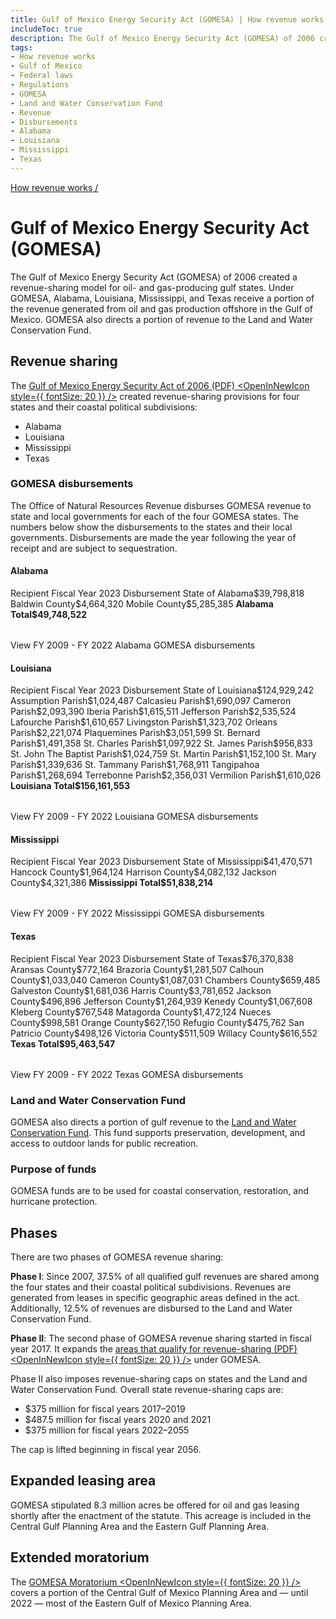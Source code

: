 ```yaml
---
title: Gulf of Mexico Energy Security Act (GOMESA) | How revenue works
includeToc: true
description: The Gulf of Mexico Energy Security Act (GOMESA) of 2006 created a revenue-sharing model for oil- and gas-producing gulf states. Under GOMESA, Alabama, Louisiana, Mississippi, and Texas receive a portion of the revenue from oil and gas produced in the Gulf of Mexico. GOMESA also directs a portion of revenue to the Land and Water Conservation Fund.
tags:
- How revenue works
- Gulf of Mexico
- Federal laws
- Regulations
- GOMESA
- Land and Water Conservation Fund
- Revenue
- Disbursements
- Alabama
- Louisiana
- Mississippi
- Texas
---
```


[How revenue works /](/how-revenue-works/)


# Gulf of Mexico Energy Security Act (GOMESA)

The Gulf of Mexico Energy Security Act (GOMESA) of 2006 created a revenue-sharing model for oil- and gas-producing gulf states. Under GOMESA, Alabama, Louisiana, Mississippi, and Texas receive a portion of the revenue generated from oil and gas production offshore in the Gulf of Mexico. GOMESA also directs a portion of revenue to the Land and Water Conservation Fund.

## Revenue sharing
The [Gulf of Mexico Energy Security Act of 2006 (PDF) <OpenInNewIcon style={{ fontSize: 20 }} />](https://www.boem.gov/GOMESA/) created revenue-sharing provisions for four states and their <GlossaryTerm>coastal political subdivisions</GlossaryTerm>:

* Alabama
* Louisiana
* Mississippi
* Texas

### GOMESA disbursements

The Office of Natural Resources Revenue disburses GOMESA revenue to state and local governments for each of the four GOMESA states. The numbers below show the disbursements to the states and their local governments. Disbursements are made the year following the year of receipt and are subject to sequestration.

#### Alabama
<Table>
    <TableHead>
    <TableRow>
        <TableCell>Recipient</TableCell>
        <TableCell>Fiscal Year 2023 Disbursement</TableCell>
    </TableRow>
    </TableHead>
    <TableBody>
        <TableRow><TableCell>State of Alabama</TableCell><TableCell>$39,798,818</TableCell></TableRow>
        <TableRow><TableCell>Baldwin County</TableCell><TableCell>$4,664,320</TableCell></TableRow>
        <TableRow><TableCell>Mobile County</TableCell><TableCell>$5,285,385</TableCell></TableRow>
        <TableRow><TableCell><b>Alabama Total</b></TableCell><TableCell><b>$49,748,522</b></TableCell></TableRow>
        </TableBody>
</Table>
 <Link href='/query-data/?dataType=Disbursements&period=Fiscal%20Year&fiscalYear=2009%2C2010%2C2011%2C2012%2C2013%2C2014%2C2015%2C2016%2C2017%2C2018%2C2019%2C2020%2C2021%2C2022&groupBy=localRecipient&usStateName=Alabama&source=GOMESA%20offshore' linkType='FilterTable'>View FY 2009 - FY 2022 Alabama GOMESA disbursements</Link>

#### Louisiana
<Table>
    <TableHead>
    <TableRow>
        <TableCell>Recipient</TableCell>
        <TableCell>Fiscal Year 2023 Disbursement</TableCell>
    </TableRow>
    </TableHead>
    <TableBody>
          <TableRow><TableCell>State of Louisiana</TableCell><TableCell>$124,929,242</TableCell></TableRow>
          <TableRow><TableCell>Assumption Parish</TableCell><TableCell>$1,024,487</TableCell></TableRow>
          <TableRow><TableCell>Calcasieu Parish</TableCell><TableCell>$1,690,097</TableCell></TableRow>
          <TableRow><TableCell>Cameron Parish</TableCell><TableCell>$2,093,390</TableCell></TableRow>
          <TableRow><TableCell>Iberia Parish</TableCell><TableCell>$1,615,511</TableCell></TableRow>
          <TableRow><TableCell>Jefferson Parish</TableCell><TableCell>$2,535,524</TableCell></TableRow>
          <TableRow><TableCell>Lafourche Parish</TableCell><TableCell>$1,610,657</TableCell></TableRow>
          <TableRow><TableCell>Livingston Parish</TableCell><TableCell>$1,323,702</TableCell></TableRow>
          <TableRow><TableCell>Orleans Parish</TableCell><TableCell>$2,221,074</TableCell></TableRow>
          <TableRow><TableCell>Plaquemines Parish</TableCell><TableCell>$3,051,599</TableCell></TableRow>
          <TableRow><TableCell>St. Bernard Parish</TableCell><TableCell>$1,491,358</TableCell></TableRow>
          <TableRow><TableCell>St. Charles Parish</TableCell><TableCell>$1,097,922</TableCell></TableRow>
          <TableRow><TableCell>St. James Parish</TableCell><TableCell>$956,833</TableCell></TableRow>
          <TableRow><TableCell>St. John The Baptist Parish</TableCell><TableCell>$1,024,759</TableCell></TableRow>
          <TableRow><TableCell>St. Martin Parish</TableCell><TableCell>$1,152,100</TableCell></TableRow>
          <TableRow><TableCell>St. Mary Parish</TableCell><TableCell>$1,339,636</TableCell></TableRow>
          <TableRow><TableCell>St. Tammany Parish</TableCell><TableCell>$1,768,911</TableCell></TableRow>
          <TableRow><TableCell>Tangipahoa Parish</TableCell><TableCell>$1,268,694</TableCell></TableRow>
          <TableRow><TableCell>Terrebonne Parish</TableCell><TableCell>$2,356,031</TableCell></TableRow>
          <TableRow><TableCell>Vermilion Parish</TableCell><TableCell>$1,610,026</TableCell></TableRow>
        <TableRow><TableCell><b>Louisiana Total</b></TableCell><TableCell><b>$156,161,553</b></TableCell></TableRow>
        </TableBody>
        </Table>
 <Link href='/query-data/?dataType=Disbursements&period=Fiscal%20Year&fiscalYear=2009%2C2010%2C2011%2C2012%2C2013%2C2014%2C2015%2C2016%2C2017%2C2018%2C2019%2C2020%2C2021%2C2022&groupBy=localRecipient&usStateName=Louisiana&source=GOMESA%20offshore' linkType='FilterTable'>View FY 2009 - FY 2022 Louisiana GOMESA disbursements</Link>

#### Mississippi
<Table>
    <TableHead>
    <TableRow>
        <TableCell>Recipient</TableCell>
        <TableCell>Fiscal Year 2023 Disbursement</TableCell>
    </TableRow>
    </TableHead>
    <TableBody>
    <TableRow><TableCell>State of Mississippi</TableCell><TableCell>$41,470,571</TableCell></TableRow>
    <TableRow><TableCell>Hancock County</TableCell><TableCell>$1,964,124</TableCell></TableRow>
    <TableRow><TableCell>Harrison County</TableCell><TableCell>$4,082,132</TableCell></TableRow>
    <TableRow><TableCell>Jackson County</TableCell><TableCell>$4,321,386</TableCell></TableRow>
    <TableRow><TableCell><b>Mississippi Total</b></TableCell><TableCell><b>$51,838,214</b></TableCell></TableRow>
    </TableBody>
    </Table>
 <Link href='/query-data/?dataType=Disbursements&period=Fiscal%20Year&fiscalYear=2009%2C2010%2C2011%2C2012%2C2013%2C2014%2C2015%2C2016%2C2017%2C2018%2C2019%2C2020%2C2021%2C2022&groupBy=localRecipient&usStateName=Mississippi&source=GOMESA%20offshore' linkType='FilterTable'>View FY 2009 - FY 2022 Mississippi GOMESA disbursements</Link>

#### Texas
<Table>
    <TableHead>
    <TableRow>
        <TableCell>Recipient</TableCell>
        <TableCell>Fiscal Year 2023 Disbursement</TableCell>
    </TableRow>
    </TableHead>
    <TableBody>
    <TableRow><TableCell>State of Texas</TableCell><TableCell>$76,370,838</TableCell></TableRow>
    <TableRow><TableCell>Aransas County</TableCell><TableCell>$772,164</TableCell></TableRow>
    <TableRow><TableCell>Brazoria County</TableCell><TableCell>$1,281,507</TableCell></TableRow>
    <TableRow><TableCell>Calhoun County</TableCell><TableCell>$1,033,040</TableCell></TableRow>
    <TableRow><TableCell>Cameron County</TableCell><TableCell>$1,087,031</TableCell></TableRow>
    <TableRow><TableCell>Chambers County</TableCell><TableCell>$659,485</TableCell></TableRow>
    <TableRow><TableCell>Galveston County</TableCell><TableCell>$1,681,036</TableCell></TableRow>
    <TableRow><TableCell>Harris County</TableCell><TableCell>$3,781,652</TableCell></TableRow>
    <TableRow><TableCell>Jackson County</TableCell><TableCell>$496,896</TableCell></TableRow>
    <TableRow><TableCell>Jefferson County</TableCell><TableCell>$1,264,939</TableCell></TableRow>
    <TableRow><TableCell>Kenedy County</TableCell><TableCell>$1,067,608</TableCell></TableRow>
    <TableRow><TableCell>Kleberg County</TableCell><TableCell>$767,548</TableCell></TableRow>
    <TableRow><TableCell>Matagorda County</TableCell><TableCell>$1,472,124</TableCell></TableRow>
    <TableRow><TableCell>Nueces County</TableCell><TableCell>$998,581</TableCell></TableRow>
    <TableRow><TableCell>Orange County</TableCell><TableCell>$627,150</TableCell></TableRow>
    <TableRow><TableCell>Refugio County</TableCell><TableCell>$475,762</TableCell></TableRow>
    <TableRow><TableCell>San Patricio County</TableCell><TableCell>$498,126</TableCell></TableRow>
    <TableRow><TableCell>Victoria County</TableCell><TableCell>$511,509</TableCell></TableRow>
    <TableRow><TableCell>Willacy County</TableCell><TableCell>$616,552</TableCell></TableRow>
    <TableRow><TableCell><b>Texas Total</b></TableCell><TableCell><b>$95,463,547</b></TableCell></TableRow>
        </TableBody>
</Table>
 <Link href='/query-data/?dataType=Disbursements&period=Fiscal%20Year&fiscalYear=2009%2C2010%2C2011%2C2012%2C2013%2C2014%2C2015%2C2016%2C2017%2C2018%2C2019%2C2020%2C2021%2C2022&groupBy=localRecipient&usStateName=Texas&source=GOMESA%20offshore' linkType='FilterTable'>View FY 2009 - FY 2022 Texas GOMESA disbursements</Link>

### Land and Water Conservation Fund
GOMESA also directs a portion of gulf revenue to the [Land and Water Conservation Fund](/how-revenue-works/lwcf/). This fund supports preservation, development, and access to outdoor lands for public recreation.

### Purpose of funds
GOMESA funds are to be used for coastal conservation, restoration, and hurricane protection.

## Phases
There are two phases of GOMESA revenue sharing:
<br/>

**Phase I**: Since 2007, 37.5% of all qualified gulf revenues are shared among the four states and their coastal political subdivisions. Revenues are generated from leases in specific geographic areas defined in the act. Additionally, 12.5% of revenues are disbursed to the Land and Water Conservation Fund.
<br/>

**Phase II**: The second phase of GOMESA revenue sharing started in fiscal year 2017. It expands the [areas that qualify for revenue-sharing (PDF) <OpenInNewIcon style={{ fontSize: 20 }} />](https://www.boem.gov/sites/default/files/oil-and-gas-energy-program/Leasing/GOMESA-Map.pdf) under GOMESA.
<br/>

Phase II also imposes revenue-sharing caps on states and the Land and Water Conservation Fund. Overall state revenue-sharing caps are:

- $375 million for fiscal years 2017–2019
- $487.5 million for fiscal years 2020 and 2021
- $375 million for fiscal years 2022–2055

The cap is lifted beginning in fiscal year 2056.

## Expanded leasing area
GOMESA stipulated 8.3 million acres be offered for oil and gas leasing shortly after the enactment of the statute. This acreage is included in the Central Gulf Planning Area and the Eastern Gulf Planning Area.

## Extended moratorium
The [GOMESA Moratorium <OpenInNewIcon style={{ fontSize: 20 }} />](https://www.boem.gov/Areas-Under-Moratoria/) covers a portion of the Central Gulf of Mexico Planning Area and — until 2022 — most of the Eastern Gulf of Mexico Planning Area.
